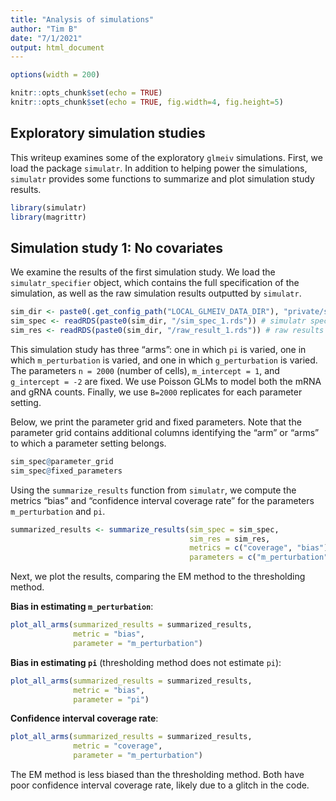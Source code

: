 ```yaml
---
title: "Analysis of simulations"
author: "Tim B"
date: "7/1/2021"
output: html_document
---
```


```r
options(width = 200)
```


```r
knitr::opts_chunk$set(echo = TRUE)
knitr::opts_chunk$set(echo = TRUE, fig.width=4, fig.height=5) 
```

## Exploratory simulation studies

This writeup examines some of the exploratory `glmeiv` simulations. First, we load the package `simulatr`. In addition to helping power the simulations, `simulatr` provides some functions to summarize and plot simulation study results.

```r
library(simulatr)
library(magrittr)
```

## Simulation study 1: No covariates

We examine the results of the first simulation study. We load the `simulatr_specifier` object, which contains the full specification of the simulation, as well as the raw simulation results outputted by `simulatr`. 

```r
sim_dir <- paste0(.get_config_path("LOCAL_GLMEIV_DATA_DIR"), "private/simulations")
sim_spec <- readRDS(paste0(sim_dir, "/sim_spec_1.rds")) # simulatr specifier object
sim_res <- readRDS(paste0(sim_dir, "/raw_result_1.rds")) # raw results
```

This simulation study has three "arms": one in which `pi` is varied, one in which `m_perturbation` is varied, and one in which `g_perturbation` is varied. The parameters `n = 2000` (number of cells), `m_intercept = 1`, and `g_intercept = -2` are fixed. We use Poisson GLMs to model both the mRNA and gRNA counts. Finally, we use `B=2000` replicates for each parameter setting.

Below, we print the parameter grid and fixed parameters. Note that the parameter grid contains additional columns identifying the "arm" or "arms" to which a parameter setting belongs.

```r
sim_spec@parameter_grid
sim_spec@fixed_parameters
```

Using the `summarize_results` function from `simulatr`, we compute the metrics "bias" and "confidence interval coverage rate" for the parameters `m_perturbation` and `pi`. 

```r
summarized_results <- summarize_results(sim_spec = sim_spec,
                                        sim_res = sim_res,
                                        metrics = c("coverage", "bias"),
                                        parameters = c("m_perturbation", "pi"))
```

Next, we plot the results, comparing the EM method to the thresholding method.

**Bias in estimating `m_perturbation`**:

```r
plot_all_arms(summarized_results = summarized_results,
              metric = "bias",
              parameter = "m_perturbation")
```

**Bias in estimating `pi`** (thresholding method does not estimate `pi`):

```r
plot_all_arms(summarized_results = summarized_results,
              metric = "bias",
              parameter = "pi")
```

**Confidence interval coverage rate**:

```r
plot_all_arms(summarized_results = summarized_results,
              metric = "coverage",
              parameter = "m_perturbation")
```

The EM method is less biased than the thresholding method. Both have poor confidence interval coverage rate, likely due to a glitch in the code.